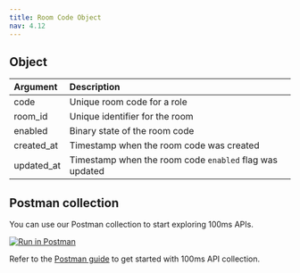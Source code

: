 ```yaml
---
title: Room Code Object
nav: 4.12
---
```


<EndpointRequest title="https://api.100ms.live/v2/room-codes/room/<room_id>" />

## Object

| Argument | Description |
| :--- | :--- |
| code  | Unique room code for a role |
| room_id | Unique identifier for the room |
| enabled | Binary state of the room code |
| created_at | Timestamp when the room code was created |
| updated_at | Timestamp when the room code `enabled` flag was updated |

## Postman collection

You can use our Postman collection to start exploring 100ms APIs.

[![Run in Postman](https://run.pstmn.io/button.svg)](https://god.gw.postman.com/run-collection/22726679-47dcd974-29d5-4965-a35b-bf9b74a8b25a?action=collection%2Ffork&collection-url=entityId%3D22726679-47dcd974-29d5-4965-a35b-bf9b74a8b25a%26entityType%3Dcollection%26workspaceId%3Dd9145dd6-337b-4761-81d6-21a30b4147a2)

Refer to the [Postman guide](/server-side/v2/introduction/postman-guide) to get started with 100ms API collection.
